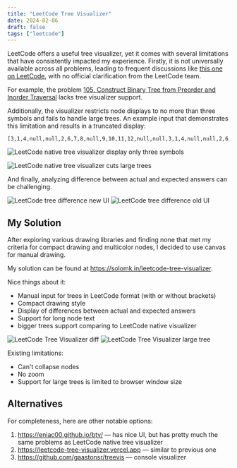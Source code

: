 ```yaml
---
title: "LeetCode Tree Visualizer"
date: 2024-02-06
draft: false
tags: ["leetcode"]
---
```


LeetCode offers a useful tree visualizer, yet it comes with several limitations that have consistently impacted my
experience. Firstly, it is not universally available across all problems, leading to frequent discussions like [this
one on LeetCode](https://leetcode.com/discuss/general-discussion/1966120/where-is-the-tree-visualizer-tool), with no
official clarification from the LeetCode team.

For example, the problem [105. Construct Binary Tree from Preorder and Inorder Traversal](https://leetcode.com/problems/construct-binary-tree-from-preorder-and-inorder-traversal/description/)
lacks tree visualizer support.

Additionally, the visualizer restricts node displays to no more than three symbols and fails to handle large trees.
An example input that demonstrates this limitation and results in a truncated display:

```
[3,1,4,null,null,2,6,7,8,null,9,10,11,12,null,null,3,1,4,null,null,2,6,7,8,null,9,10,11,12,null,null,3,1,4,null,null,2,6,7,8,null,9,10,11,12,null,null,3,1,4,null,null,2,6,7,8,null,9,10,11,12,null,null,3,1,4,null,null,2,6,7,8,null,9,10,11,12,null,null,3,1,4,null,null,2,6,7,8,null,9,10,11,12,null,null,3,1,4,null,null,2,6,7,8,null,9,10,11,12,null,null,3,1,4,null,null,2,6,7,8,null,9,10,11,12,null,null,3,1,4,null,null,2,6,7,8,null,9,10,11,12,null,null,3,1,4,null,null,2,6,7,8,null,9,10,11,12,null,null,3,1,4,null,null,2,6,7,8,null,9,10,11,12,null,null,3,1,4,null,null,2,6,7,8,null,9,10,11,12,null,null,3,1,4,null,null,2,6,7,8,null,9,10,11,12,null,null,3,1,4,null,null,2,6,7,8,null,9,10,11,12,null,null,3,1,4,null,null,2,6,7,8,null,9,10,11,12,null,null,3,1,4,null,null,2,6,7,8,null,9,10,11,12,null,null]
```

![LeetCode native tree visualizer display only three symbols](/images/leetcode-tree-visualizer/leetcode-width-limitation.png)

![LeetCode native tree visualizer cuts large trees](/images/leetcode-tree-visualizer/leetcode-native-size-limitation.png)

And finally, analyzing difference between actual and expected answers can be challenging.

![LeetCode tree difference new UI](/images/leetcode-tree-visualizer/leetcode-diff-new.png)
![LeetCode tree difference old UI](/images/leetcode-tree-visualizer/leetcode-diff-old.png)

## My Solution

After exploring various drawing libraries and finding none that met my criteria for compact drawing and multicolor
nodes, I decided to use canvas for manual drawing.

My solution can be found at https://solomk.in/leetcode-tree-visualizer.

Nice things about it:
* Manual input for trees in LeetCode format (with or without brackets)
* Compact drawing style
* Display of differences between actual and expected answers
* Support for long node text
* bigger trees support comparing to LeetCode native visualizer

![LeetCode Tree Visualizer diff](/images/leetcode-tree-visualizer/leetcode-tree-visualizer-diff.png)
![LeetCode Tree Visualizer large tree](/images/leetcode-tree-visualizer/leetcode-tree-visualizer-large-tree.png)

Existing limitations:
* Can't collapse nodes
* No zoom
* Support for large trees is limited to browser window size

## Alternatives

For completeness, here are other notable options:

1. https://eniac00.github.io/btv/ — has nice UI, but has pretty much the same problems as LeetCode native tree visualizer
2. https://leetcode-tree-visualizer.vercel.app — similar to previous one
3. https://github.com/gaastonsr/treevis — console visualizer
